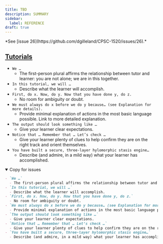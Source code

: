 ```yaml
---
title: TBD
description: SUMMARY
sidebar:
  label: REFERENCE
draft: true
---
```



<Aside title="Work-In-Progress (WIP)" type="caution">
*See [issue 26](https://github.com/dgilleland/CPSC-1520/issues/26).*
</Aside>

## [Tutorials](https://diataxis.fr/tutorials/#the-language-of-tutorials)

- `We …`
  - The first-person plural affirms the relationship between tutor and learner: you are not alone; we are in this together.
- `In this tutorial, we will …`
  - Describe what the learner will accomplish.
- `First, do x. Now, do y. Now that you have done y, do z.`
  - No room for ambiguity or doubt.
- `We must always do x before we do y because… (see Explanation for more details).`
  - Provide minimal explanation of actions in the most basic language possible. Link to more detailed explanation.
- `The output should look something like …`
  - Give your learner clear expectations.
- `Notice that … Remember that … Let’s check …`
  - Give your learner plenty of clues to help confirm they are on the right track and orient themselves.
- `You have built a secure, three-layer hylomorphic stasis engine…`
  - Describe (and admire, in a mild way) what your learner has accomplished.

<details open>
<summary>Copy for issues</summary>

```md
- `We …`
  - The first-person plural affirms the relationship between tutor and learner: you are not alone; we are in this together.
- `In this tutorial, we will …`
  - Describe what the learner will accomplish.
- `First, do x. Now, do y. Now that you have done y, do z.`
  - No room for ambiguity or doubt.
- `We must always do x before we do y because… (see Explanation for more details).`
  - Provide minimal explanation of actions in the most basic language possible. Link to more detailed explanation.
- `The output should look something like …`
  - Give your learner clear expectations.
- `Notice that … Remember that … Let’s check …`
  - Give your learner plenty of clues to help confirm they are on the right track and orient themselves.
- `You have built a secure, three-layer hylomorphic stasis engine…`
  - Describe (and admire, in a mild way) what your learner has accomplished.
```
</details>


<LinkCard title="Back to Author Guide" href="/CPSC-1520/about/author-guide/" />
